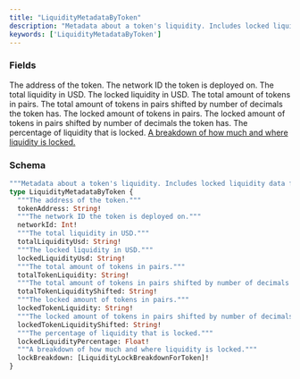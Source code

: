 ```yaml
---
title: "LiquidityMetadataByToken"
description: "Metadata about a token's liquidity. Includes locked liquidity data for up to 100 pairs that the token is in."
keywords: ['LiquidityMetadataByToken']
---
```


### Fields

<ResponseField name="tokenAddress" type="String!" required>
  The address of the token.
</ResponseField>

<ResponseField name="networkId" type="Int!" required>
  The network ID the token is deployed on.
</ResponseField>

<ResponseField name="totalLiquidityUsd" type="String!" required>
  The total liquidity in USD.
</ResponseField>

<ResponseField name="lockedLiquidityUsd" type="String!" required>
  The locked liquidity in USD.
</ResponseField>

<ResponseField name="totalTokenLiquidity" type="String!" required>
  The total amount of tokens in pairs.
</ResponseField>

<ResponseField name="totalTokenLiquidityShifted" type="String!" required>
  The total amount of tokens in pairs shifted by number of decimals the token has.
</ResponseField>

<ResponseField name="lockedTokenLiquidity" type="String!" required>
  The locked amount of tokens in pairs.
</ResponseField>

<ResponseField name="lockedTokenLiquidityShifted" type="String!" required>
  The locked amount of tokens in pairs shifted by number of decimals the token has.
</ResponseField>

<ResponseField name="lockedLiquidityPercentage" type="Float!" required>
  The percentage of liquidity that is locked.
</ResponseField>

<a href="/api-reference/types/liquiditylockbreakdownfortoken">
  <ResponseField name="lockBreakdown" type="[LiquidityLockBreakdownForToken]!" required>
    A breakdown of how much and where liquidity is locked.
  </ResponseField>
</a>

### Schema


```graphql 
"""Metadata about a token's liquidity. Includes locked liquidity data for up to 100 pairs that the token is in."""
type LiquidityMetadataByToken {
  """The address of the token."""
  tokenAddress: String!
  """The network ID the token is deployed on."""
  networkId: Int!
  """The total liquidity in USD."""
  totalLiquidityUsd: String!
  """The locked liquidity in USD."""
  lockedLiquidityUsd: String!
  """The total amount of tokens in pairs."""
  totalTokenLiquidity: String!
  """The total amount of tokens in pairs shifted by number of decimals the token has."""
  totalTokenLiquidityShifted: String!
  """The locked amount of tokens in pairs."""
  lockedTokenLiquidity: String!
  """The locked amount of tokens in pairs shifted by number of decimals the token has."""
  lockedTokenLiquidityShifted: String!
  """The percentage of liquidity that is locked."""
  lockedLiquidityPercentage: Float!
  """A breakdown of how much and where liquidity is locked."""
  lockBreakdown: [LiquidityLockBreakdownForToken]!
}
```
